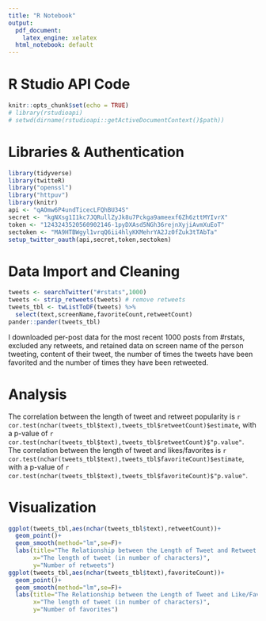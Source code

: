 ```yaml
---
title: "R Notebook"
output:
  pdf_document: 
    latex_engine: xelatex
  html_notebook: default
---
```


# R Studio API Code
```r
knitr::opts_chunk$set(echo = TRUE)
# library(rstudioapi)
# setwd(dirname(rstudioapi::getActiveDocumentContext()$path))
```

# Libraries & Authentication
```r
library(tidyverse)
library(twitteR)
library("openssl")
library("httpuv")
library(knitr)
api <- "qAOmw6P4undTicecLFQhBU34S"
secret <- "kgNXsg1I1kc7JQRullZyJk8u7Pckga9ameexf6Zh6zttMYIvrX"
token <- "1243243520560902146-1pyDXAsd5NGh36rejnXyjiAvmXuEoT"
sectoken <- "MA9HTBWgyl1vrqQ6ii4hlyKKMehrYA2Jz0fZuk3tTAbTa"
setup_twitter_oauth(api,secret,token,sectoken)
```

# Data Import and Cleaning
```r
tweets <- searchTwitter("#rstats",1000)
tweets <- strip_retweets(tweets) # remove retweets
tweets_tbl <- twListToDF(tweets) %>%
  select(text,screenName,favoriteCount,retweetCount) 
pander::pander(tweets_tbl)
```
I downloaded per-post data for the most recent 1000 posts from #rstats, excluded any retweets, and retained data on screen name of the person tweeting, content of their tweet, the number of times the tweets have been favorited and the number of times they have been retweeted.

# Analysis
The correlation between the length of tweet and retweet popularity is `r cor.test(nchar(tweets_tbl$text),tweets_tbl$retweetCount)$estimate`, with a p-value of `r cor.test(nchar(tweets_tbl$text),tweets_tbl$retweetCount)$"p.value"`.
The correlation between the length of tweet and likes/favorites is `r cor.test(nchar(tweets_tbl$text),tweets_tbl$favoriteCount)$estimate`, with a p-value of `r cor.test(nchar(tweets_tbl$text),tweets_tbl$favoriteCount)$"p.value"`.

# Visualization
```r
ggplot(tweets_tbl,aes(nchar(tweets_tbl$text),retweetCount))+
  geom_point()+
  geom_smooth(method="lm",se=F)+
  labs(title="The Relationship between the Length of Tweet and Retweet Popularity",
       x="The length of tweet (in number of characters)",
       y="Number of retweets")
ggplot(tweets_tbl,aes(nchar(tweets_tbl$text),favoriteCount))+
  geom_point()+
  geom_smooth(method="lm",se=F)+
  labs(title="The Relationship between the Length of Tweet and Like/Favorite Popularity",
       x="The length of tweet (in number of characters)",
       y="Number of favorites")
```